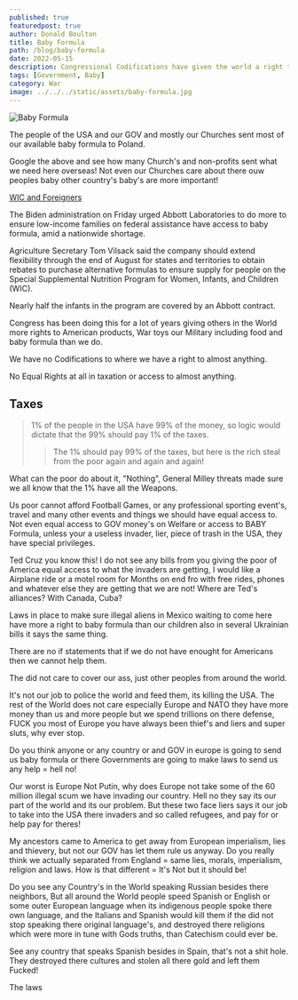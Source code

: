 ```yaml
---
published: true
featuredpost: true
author: Donald Boulton
title: Baby Formula
path: /blog/baby-formula
date: 2022-05-15
description: Congressional Codifications have given the world a right to our Baby Formula and food where there is no codifications for USA citizens to have a right to USA goods and services.
tags: [Government, Baby]
category: War
image: ../../../static/assets/baby-formula.jpg
---
```


![Baby Formula](../../../static/assets/baby-formula.jpg)

The people of the USA and our GOV and mostly our Churches sent most of our available baby formula to Poland.

Google the above and see how many Church's and non-profits sent what we need here overseas! Not even our Churches care about there ouw peoples baby other country's baby's are more important!

[WIC and Foreigners](https://www.wsj.com/articles/who-made-the-baby-formula-shortage-biden-administration-abbott-tariffs-nestle-11652480538)

The Biden administration on Friday urged Abbott Laboratories to do more to ensure low-income families on federal assistance have access to baby formula, amid a nationwide shortage. 

Agriculture Secretary Tom Vilsack said the company should extend flexibility through the end of August for states and territories to obtain rebates to purchase alternative formulas to ensure supply for people on the Special Supplemental Nutrition Program for Women, Infants, and Children (WIC). 

Nearly half the infants in the program are covered by an Abbott contract.

Congress has been doing this for a lot of years giving others in the World more rights to American products, War toys our Military including food and baby formula than we do.

We have no Codifications to where we have a right to almost anything.

No Equal Rights at all in taxation or access to almost anything. 

## Taxes

> 1% of the people in the USA have 99% of the money, so logic would dictate that the 99% should pay 1% of the taxes. 
>
> > The 1% should pay 99% of the taxes, but here is the rich steal from the poor again and again and again!

What can the poor do about it, "Nothing", General Milley threats made sure we all know that the 1% have all the Weapons.

Us poor cannot afford Football Games, or any professional sporting event's, travel and many other events and things we should have equal access to. Not even equal access to GOV money's on Welfare or access to BABY Formula, unless your a useless invader, lier, piece of trash in the USA, they have special privileges.

Ted Cruz you know this! I do not see any bills from you giving the poor of America equal access to what the invaders are getting, I would like a Airplane ride or a motel room for Months on end fro with free rides, phones and whatever else they are getting that we are not! Where are Ted's alliances? With Canada, Cuba?

Laws in place to make sure illegal aliens in Mexico waiting to come here have more a right to baby formula than our children also in several Ukrainian bills it says the same thing. 

There are no if statements that if we do not have enought for Americans then we cannot help them.

The did not care to cover our ass, just other peoples from around the world.

It's not our job to police the world and feed them, its killing the USA. The rest of the World does not care especially Europe and NATO they have more money than us and more people but we spend trillions on there defense, FUCK you most of Europe you have always been thief's and liers and super sluts, why ever stop.

Do you think anyone or any country or and GOV in europe is going to send us baby formula or there Governments are going to make laws to send us any help = hell no!

Our worst is Europe Not Putin, why does Europe not take some of the 60 million illegal scum we have invading our country. Hell no they say its our part of the world and its our problem. But these two face liers says it our job to take into the USA there invaders and so called refugees, and pay for or help pay for theres!

My ancestors came to America to get away from European imperialism, lies and thievery, but not our GOV has let them rule us anyway. Do you really think we actually separated from England = same lies, morals, imperialism, religion and laws. How is that different = It's Not but it should be!

Do you see any Country's in the World speaking Russian besides there neighbors, But all around the World people speed Spanish or English or some outer European language when its indigenous people spoke there own language, and the Italians and Spanish would kill them if the did not stop speaking there original language's, and destroyed there religions which were more in tune with Gods truths, than Catechism could ever be.

See any country that speaks Spanish besides in Spain, that's not a shit hole. They destroyed there cultures and stolen all there gold and left them Fucked!

The laws